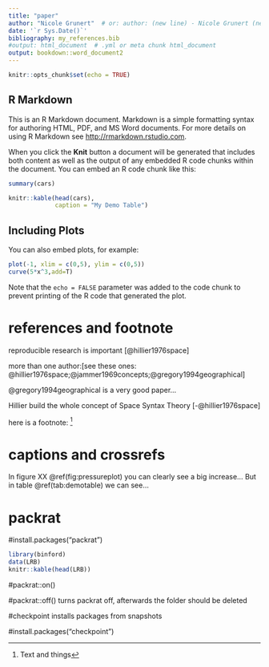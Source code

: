 ```yaml
---
title: "paper"
author: "Nicole Grunert"  # or: author: (new line) - Nicole Grunert (new line) - other Author
date: '`r Sys.Date()`'
bibliography: my_references.bib
#output: html_document  # .yml or meta chunk html_document
output: bookdown::word_document2
---
```


```r
knitr::opts_chunk$set(echo = TRUE)
```

## R Markdown

This is an R Markdown document. Markdown is a simple formatting syntax for authoring HTML, PDF, and MS Word documents. For more details on using R Markdown see <http://rmarkdown.rstudio.com>.

When you click the **Knit** button a document will be generated that includes both content as well as the output of any embedded R code chunks within the document. You can embed an R code chunk like this:

```r
summary(cars)

knitr::kable(head(cars),
             caption = "My Demo Table")
```

## Including Plots

You can also embed plots, for example:

```r
plot(-1, xlim = c(0,5), ylim = c(0,5))
curve(5*x^3,add=T) 
```

Note that the `echo = FALSE` parameter was added to the code chunk to prevent printing of the R code that generated the plot.

# references and footnote

 reproducible research is important [@hillier1976space]
 
 more than one author:[see these ones: @hillier1976space;@jammer1969concepts;@gregory1994geographical]
 
 @gregory1994geographical is a very good paper...
 
 Hillier build the whole concept of Space Syntax Theory [-@hillier1976space]

here is a footnote: ^[Text and things]

# captions and crossrefs

In figure XX \@ref(fig:pressureplot) you can clearly see a big increase...
But in table \@ref(tab:demotable) we can see...

# packrat

#install.packages("packrat")


<!-- then:
-->

```r
library(binford)
data(LRB)
knitr::kable(head(LRB))
```

#packrat::on()

#packrat::off() turns packrat off, afterwards the folder should be deleted


#checkpoint installs packages from snapshots

#install.packages("checkpoint") 
